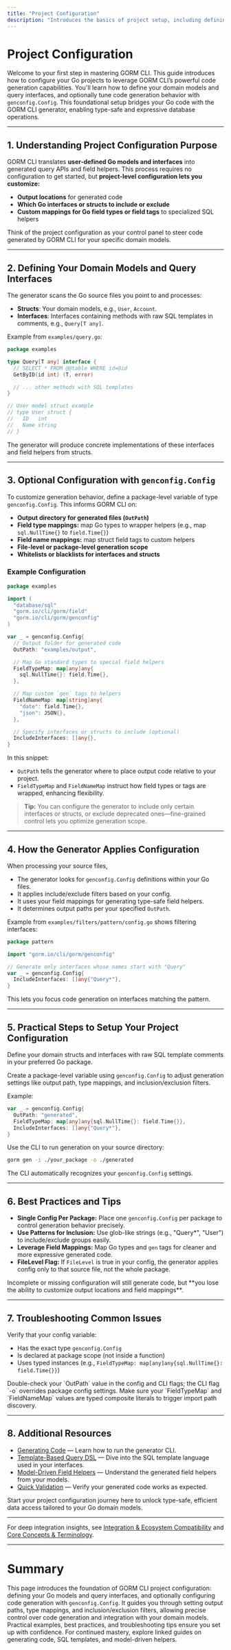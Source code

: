 ```yaml
---
title: "Project Configuration"
description: "Introduces the basics of project setup, including defining your Go models and interfaces, and (optionally) configuring code generation through `genconfig.Config`. Helps users bridge the gap between their domain models and GORM CLI."
---
```


# Project Configuration

Welcome to your first step in mastering GORM CLI. This guide introduces how to configure your Go projects to leverage GORM CLI’s powerful code generation capabilities. You'll learn how to define your domain models and query interfaces, and optionally tune code generation behavior with `genconfig.Config`. This foundational setup bridges your Go code with the GORM CLI generator, enabling type-safe and expressive database operations.

---

## 1. Understanding Project Configuration Purpose

GORM CLI translates **user-defined Go models and interfaces** into generated query APIs and field helpers. This process requires no configuration to get started, but **project-level configuration lets you customize:**

- **Output locations** for generated code
- **Which Go interfaces or structs to include or exclude**
- **Custom mappings for Go field types or field tags** to specialized SQL helpers

Think of the project configuration as your control panel to steer code generated by GORM CLI for your specific domain models.

---

## 2. Defining Your Domain Models and Query Interfaces

The generator scans the Go source files you point to and processes:

- **Structs**: Your domain models, e.g., `User`, `Account`.
- **Interfaces**: Interfaces containing methods with raw SQL templates in comments, e.g., `Query[T any]`.

Example from `examples/query.go`:

```go
package examples

type Query[T any] interface {
  // SELECT * FROM @@table WHERE id=@id
  GetByID(id int) (T, error)

  // ... other methods with SQL templates
}

// User model struct example
// type User struct {
//   ID   int
//   Name string
// }
```

The generator will produce concrete implementations of these interfaces and field helpers from structs.

---

## 3. Optional Configuration with `genconfig.Config`

To customize generation behavior, define a package-level variable of type `genconfig.Config`. This informs GORM CLI on:

- **Output directory for generated files (`OutPath`)**
- **Field type mappings:** map Go types to wrapper helpers (e.g., map `sql.NullTime{}` to `field.Time{}`)
- **Field name mappings:** map struct field tags to custom helpers
- **File-level or package-level generation scope**
- **Whitelists or blacklists for interfaces and structs**

### Example Configuration

```go
package examples

import (
  "database/sql"
  "gorm.io/cli/gorm/field"
  "gorm.io/cli/gorm/genconfig"
)

var _ = genconfig.Config{
  // Output folder for generated code
  OutPath: "examples/output",

  // Map Go standard types to special field helpers
  FieldTypeMap: map[any]any{
    sql.NullTime{}: field.Time{},
  },

  // Map custom `gen` tags to helpers
  FieldNameMap: map[string]any{
    "date": field.Time{},
    "json": JSON{},
  },

  // Specify interfaces or structs to include (optional)
  IncludeInterfaces: []any{},
}
```

In this snippet:

- `OutPath` tells the generator where to place output code relative to your project.
- `FieldTypeMap` and `FieldNameMap` instruct how field types or tags are wrapped, enhancing flexibility.

> **Tip:** You can configure the generator to include only certain interfaces or structs, or exclude deprecated ones—fine-grained control lets you optimize generation scope.

---

## 4. How the Generator Applies Configuration

When processing your source files,

- The generator looks for `genconfig.Config` definitions within your Go files.
- It applies include/exclude filters based on your config.
- It uses your field mappings for generating type-safe field helpers.
- It determines output paths per your specified `OutPath`.

Example from `examples/filters/pattern/config.go` shows filtering interfaces:

```go
package pattern

import "gorm.io/cli/gorm/genconfig"

// Generate only interfaces whose names start with "Query"
var _ = genconfig.Config{
  IncludeInterfaces: []any{"Query*"},
}
```

This lets you focus code generation on interfaces matching the pattern.

---

## 5. Practical Steps to Setup Your Project Configuration

<Steps>
<Step title="Create Your Go Models and Query Interfaces">
Define your domain structs and interfaces with raw SQL template comments in your preferred Go package.
</Step>
<Step title="(Optional) Add a `genconfig.Config` Variable">

Create a package-level variable using `genconfig.Config` to adjust generation settings like output path, type mappings, and inclusion/exclusion filters.

Example:

```go
var _ = genconfig.Config{
  OutPath: "generated",
  FieldTypeMap: map[any]any{sql.NullTime{}: field.Time{}},
  IncludeInterfaces: []any{"Query*"},
}
```
</Step>
<Step title="Run the GORM CLI Generator">

Use the CLI to run generation on your source directory:

```bash
gorm gen -i ./your_package -o ./generated
```

The CLI automatically recognizes your `genconfig.Config` settings.
</Step>
</Steps>

---

## 6. Best Practices and Tips

- **Single Config Per Package:** Place one `genconfig.Config` per package to control generation behavior precisely.
- **Use Patterns for Inclusion:** Use glob-like strings (e.g., "Query*", "User") to include/exclude groups easily.
- **Leverage Field Mappings:** Map Go types and `gen` tags for cleaner and more expressive generated code.
- **FileLevel Flag:** If `FileLevel` is true in your config, the generator applies config only to that source file, not the whole package.

<Note>
Incomplete or missing configuration will still generate code, but **you lose the ability to customize output locations and field mappings**.
</Note>

---

## 7. Troubleshooting Common Issues

<AccordionGroup title="Project Configuration Troubleshooting">
<Accordion title="The generator ignores my `genconfig.Config` variable">
Verify that your config variable:

- Has the exact type `genconfig.Config`
- Is declared at package scope (not inside a function)
- Uses typed instances (e.g., `FieldTypeMap: map[any]any{sql.NullTime{}: field.Time{}}`)
</Accordion>
<Accordion title="My output files go to unexpected folders">
Double-check your `OutPath` value in the config and CLI flags; the CLI flag `-o` overrides package config settings.
</Accordion>
<Accordion title="Cannot map custom field types or tags">
Make sure your `FieldTypeMap` and `FieldNameMap` values are typed composite literals to trigger import path discovery.
</Accordion>
</AccordionGroup>

---

## 8. Additional Resources

- [Generating Code](./generating-code) — Learn how to run the generator CLI.
- [Template-Based Query DSL](../advanced-patterns/template-sql-dsl) — Dive into the SQL template language used in your interfaces.
- [Model-Driven Field Helpers](../core-workflows/model-driven-field-helpers) — Understand the generated field helpers from your models.
- [Quick Validation](./quick-validation) — Verify your generated code works as expected.

Start your project configuration journey here to unlock type-safe, efficient data access tailored to your Go domain models.

---

For deep integration insights, see [Integration & Ecosystem Compatibility](../../overview/concepts-architecture/integration-overview) and [Core Concepts & Terminology](../../overview/concepts-architecture/core-concepts-terminology).

---

# Summary

This page introduces the foundation of GORM CLI project configuration: defining your Go models and query interfaces, and optionally configuring code generation with `genconfig.Config`. It guides you through setting output paths, type mappings, and inclusion/exclusion filters, allowing precise control over code generation and integration with your domain models. Practical examples, best practices, and troubleshooting tips ensure you set up with confidence. For continued mastery, explore linked guides on generating code, SQL templates, and model-driven helpers.